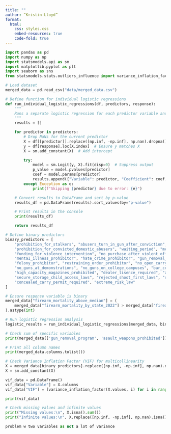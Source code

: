 ```yaml
---
title: ""
author: “Kristin Lloyd”
format: 
  html:
    css: styles.css
    embed-resources: true
    code-fold: true
---
```




```python

import pandas as pd
import numpy as np
import statsmodels.api as sm
import matplotlib.pyplot as plt
import seaborn as sns
from statsmodels.stats.outliers_influence import variance_inflation_factor

# Load dataset
merged_data = pd.read_csv("data/merged_data.csv")

# Define function for individual logistic regressions
def run_individual_logistic_regressions(df, predictors, response):
    """
    Runs a separate logistic regression for each predictor variable and prints key results.
    """
    results = []

    for predictor in predictors:
        # Drop NaNs for the current predictor
        X = df[[predictor]].replace([np.inf, -np.inf], np.nan).dropna()
        y = df[response].loc[X.index]  # Ensure y matches X
        X = sm.add_constant(X)  # Add intercept

        try:
            model = sm.Logit(y, X).fit(disp=0)  # Suppress output
            p_value = model.pvalues[predictor]
            coef = model.params[predictor]
            results.append({"Variable": predictor, "Coefficient": coef, "p-value": p_value})
        except Exception as e:
            print(f"Skipping {predictor} due to error: {e}")

    # Convert results to DataFrame and sort by p-value
    results_df = pd.DataFrame(results).sort_values(by="p-value")

    # Print results in the console
    print(results_df)

    return results_df

# Define binary predictors
binary_predictors = [
    "prohibition_for_stalkers", "abusers_turn_in_gun_after_conviction", "prohibition_for_domestic_abusers",
    "prohibition_for_convicted_domestic_abusers", "waiting_period", "mental_health_in_background_check",
    "funding_for_violence_intervention", "no_purchase_after_violent_offense", "age_requirement",
    "mentaI_illness_prohibitor", "hate_crime_prohibitor", "gun_removal_program", "fugitive_from_justice_prohibitor",
    "felony_prohibitor", "restraining_order_prohibitor", "no_open_carry", "no_guns_in_k_through_twelve_schools",
    "no_guns_at_demonstrations", "no_guns_on_college_campuses", "bar_concealed_carry_by_people_with_violent_misdemeanors",
    "high_capacity_magazines_prohibited", "dealer_lisence_required", "asault_weapons_prohibited",
    "secure_storage_child_access_laws", "rejected_shoot_first_laws", "red_flag_laws", "background_check_or_purchase_permit",
    "concealed_carry_permit_required", "extreme_risk_law"
]

# Ensure response variable is binary
merged_data["firearm_mortality_above_median"] = (
    merged_data["firearm_mortality_by_state_2022"] > merged_data["firearm_mortality_by_state_2022"].median()
).astype(int)

# Run logistic regression analysis
logistic_results = run_individual_logistic_regressions(merged_data, binary_predictors, "firearm_mortality_above_median")

# Check sum of specific variables
print(merged_data[['gun_removal_program', 'asault_weapons_prohibited']].sum())

# Print all column names
print(merged_data.columns.tolist())

# Check Variance Inflation Factor (VIF) for multicollinearity
X = merged_data[binary_predictors].replace([np.inf, -np.inf], np.nan).dropna()
X = sm.add_constant(X)

vif_data = pd.DataFrame()
vif_data["Variable"] = X.columns
vif_data["VIF"] = [variance_inflation_factor(X.values, i) for i in range(X.shape[1])]

print(vif_data)

# Check missing values and infinite values
print("Missing values:\n", X.isna().sum())
print("Infinite values:\n", X.replace([np.inf, -np.inf], np.nan).isna().sum())

```

```python

problem w two variables as not a lot of variance

```

```python


```

```python


```

```python


```

```python


```

```python


```